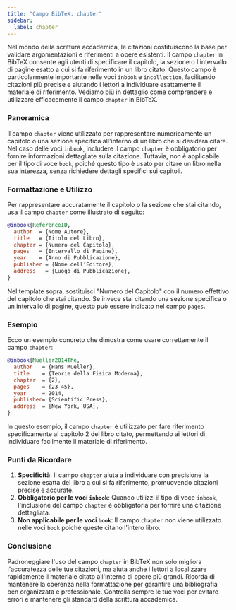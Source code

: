 ```yaml
---
title: "Campo BibTeX: chapter"
sidebar:
  label: chapter
---
```



Nel mondo della scrittura accademica, le citazioni costituiscono la base per validare argomentazioni e riferimenti a opere esistenti. Il campo `chapter` in BibTeX consente agli utenti di specificare il capitolo, la sezione o l'intervallo di pagine esatto a cui si fa riferimento in un libro citato. Questo campo è particolarmente importante nelle voci `inbook` e `incollection`, facilitando citazioni più precise e aiutando i lettori a individuare esattamente il materiale di riferimento. Vediamo più in dettaglio come comprendere e utilizzare efficacemente il campo `chapter` in BibTeX.

<CiteDrive />

### Panoramica

Il campo `chapter` viene utilizzato per rappresentare numericamente un capitolo o una sezione specifica all'interno di un libro che si desidera citare. Nel caso delle voci `inbook`, includere il campo `chapter` è obbligatorio per fornire informazioni dettagliate sulla citazione. Tuttavia, non è applicabile per il tipo di voce `book`, poiché questo tipo è usato per citare un libro nella sua interezza, senza richiedere dettagli specifici sui capitoli.

### Formattazione e Utilizzo

Per rappresentare accuratamente il capitolo o la sezione che stai citando, usa il campo `chapter` come illustrato di seguito:

```bibtex
@inbook{ReferenceID,
  author  = {Nome Autore},
  title   = {Titolo del Libro},
  chapter = {Numero del Capitolo},
  pages   = {Intervallo di Pagine},
  year    = {Anno di Pubblicazione},
  publisher = {Nome dell'Editore},
  address   = {Luogo di Pubblicazione},
}
```

Nel template sopra, sostituisci "Numero del Capitolo" con il numero effettivo del capitolo che stai citando. Se invece stai citando una sezione specifica o un intervallo di pagine, questo può essere indicato nel campo `pages`.

### Esempio

Ecco un esempio concreto che dimostra come usare correttamente il campo `chapter`:

```bibtex
@inbook{Mueller2014The,
  author   = {Hans Mueller},
  title    = {Teorie della Fisica Moderna},
  chapter  = {2},
  pages    = {23-45},
  year     = 2014,
  publisher= {Scientific Press},
  address  = {New York, USA},
}
```

In questo esempio, il campo `chapter` è utilizzato per fare riferimento specificamente al capitolo 2 del libro citato, permettendo ai lettori di individuare facilmente il materiale di riferimento.

### Punti da Ricordare

1. **Specificità**: Il campo `chapter` aiuta a individuare con precisione la sezione esatta del libro a cui si fa riferimento, promuovendo citazioni precise e accurate.
2. **Obbligatorio per le voci `inbook`**: Quando utilizzi il tipo di voce `inbook`, l'inclusione del campo `chapter` è obbligatoria per fornire una citazione dettagliata.
3. **Non applicabile per le voci `book`**: Il campo `chapter` non viene utilizzato nelle voci `book` poiché queste citano l'intero libro.

### Conclusione

Padroneggiare l'uso del campo `chapter` in BibTeX non solo migliora l'accuratezza delle tue citazioni, ma aiuta anche i lettori a localizzare rapidamente il materiale citato all'interno di opere più grandi. Ricorda di mantenere la coerenza nella formattazione per garantire una bibliografia ben organizzata e professionale. Controlla sempre le tue voci per evitare errori e mantenere gli standard della scrittura accademica.